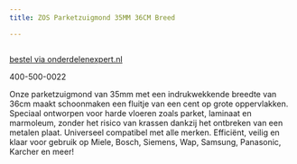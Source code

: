 ```yaml
---
title: ZOS Parketzuigmond 35MM 36CM Breed

---
```



<Image src={imageProduct} width={imageProduct.width} alt="" />

[bestel via onderdelenexpert.nl](https://www.onderdelenexpert.nl/zos-parketzuigmond-35mm-36cm-breed-parket-breed-35mm)

400-500-0022

Onze parketzuigmond van 35mm met een indrukwekkende breedte van 36cm maakt schoonmaken een fluitje van een cent op grote oppervlakken. Speciaal ontworpen voor harde vloeren zoals parket, laminaat en marmoleum, zonder het risico van krassen dankzij het ontbreken van een metalen plaat. Universeel compatibel met alle merken. Efficiënt, veilig en klaar voor gebruik op Miele, Bosch, Siemens, Wap, Samsung, Panasonic, Karcher en meer!
